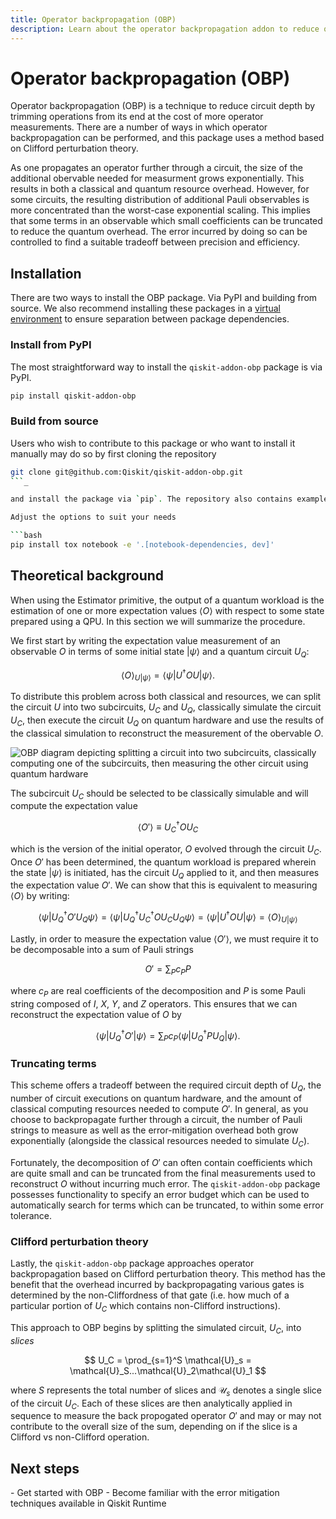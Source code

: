 ```yaml
---
title: Operator backpropagation (OBP)
description: Learn about the operator backpropagation addon to reduce quantum resource overhead
---
```


# Operator backpropagation (OBP)

Operator backpropagation (OBP) is a technique to reduce circuit depth by trimming operations from its end at the cost of more operator measurements. There are a number of ways in which operator backpropagation can be performed, and this package uses a method based on Clifford perturbation theory.

As one propagates an operator further through a circuit, the size of the additional obervable needed for measurment grows exponentially. This results in both a classical and quantum resource overhead. However, for some circuits, the resulting distribution of additional Pauli observables is more concentrated than the worst-case exponential scaling. This implies that some terms in an observable which small coefficients can be truncated to reduce the quantum overhead. The error incurred by doing so can be controlled to find a suitable tradeoff between precision and efficiency.

## Installation

There are two ways to install the OBP package. Via PyPI and building from source. We also recommend installing these packages in a [virtual environment](https://docs.python.org/3.10/tutorial/venv.html) to ensure separation between package dependencies.

### Install from PyPI

The most straightforward way to install the `qiskit-addon-obp` package is via PyPI.

```bash
pip install qiskit-addon-obp
```

### Build from source

Users who wish to contribute to this package or who want to install it manually may do so by first cloning the repository

```bash
git clone git@github.com:Qiskit/qiskit-addon-obp.git
```_

and install the package via `pip`. The repository also contains example notebooks which can be run. And if you plan on developing in the repository, you may want to also install the `dev` dependencies.

Adjust the options to suit your needs

```bash
pip install tox notebook -e '.[notebook-dependencies, dev]'
```

## Theoretical background

When using the Estimator primitive, the output of a quantum workload is the estimation of one or more expectation values $\langle O \rangle$ with respect to some state prepared using a QPU. In this section we will summarize the procedure.

We first start by writing the expectation value measurement of an observable $O$ in terms of some initial state $|\psi\rangle$ and a quantum circuit $U_Q$:

$$ \langle O \rangle_{U|\psi\rangle} = \langle\psi | U^\dagger O U |\psi \rangle. $$

To distribute this problem across both classical and resources, we can split the circuit $U$ into two subcircuits, $U_C$ and $U_Q$, classically simulate the circuit $U_C$, then execute the circuit $U_Q$ on quantum hardware and use the results of the classical simulation to reconstruct the measurement of the obervable $O$.

![OBP diagram depicting splitting a circuit into two subcircuits, classically computing one of the subcircuits, then measuring the other circuit using quantum hardware](/images/guides/qiskit-addons/obp-diagram.png)


The subcircuit $U_C$ should be selected to be classically simulable and will compute the expectation value

$$ \langle O' \rangle \equiv U_C^\dagger O U_C $$

which is the version of the initial operator, $O$ evolved through the circuit $U_C$. Once $O'$ has been determined, the quantum workload is prepared wherein the state $|\psi\rangle$ is initiated, has the circuit $U_Q$ applied to it, and then measures the expectation value $O'$. We can show that this is equivalent to measuring $\langle O \rangle$ by writing:

$$ \langle \psi | U_Q^\dagger O' U_Q \psi \rangle = \langle \psi | U_Q^\dagger U_C^\dagger O U_CU_Q \psi \rangle = \langle\psi | U^\dagger O U |\psi \rangle = \langle O \rangle_{U|\psi\rangle}$$


Lastly, in order to measure the expectation value $\langle O' \rangle$, we must require it to be decomposable into a sum of Pauli strings

$$ O' = \sum_P c_P P $$

where $c_P$ are real coefficients of the decomposition and $P$ is some Pauli string composed of $I$, $X$, $Y$, and $Z$ operators. This ensures that we can reconstruct the expectation value of $O$ by

$$ \langle \psi | U_Q^\dagger O' |\psi \rangle = \sum_P c_P \langle \psi | U_Q^\dagger P U_Q | \psi \rangle. $$


### Truncating terms

This scheme offers a tradeoff between the required circuit depth of $U_Q$, the number of circuit executions on quantum hardware, and the amount of classical computing resources needed to compute $O'$. In general, as you choose to backpropagate further through a circuit, the number of Pauli strings to measure as well as the error-mitigation overhead both grow exponentially (alongside the classical resources needed to simulate $U_C$).

Fortunately, the decomposition of $O'$ can often contain coefficients which are quite small and can be truncated from the final measurements used to reconstruct $O$ without incurring much error. The `qiskit-addon-obp` package possesses functionality to specify an error budget which can be used to automatically search for terms which can be truncated, to within some error tolerance.


### Clifford perturbation theory

Lastly, the `qiskit-addon-obp` package approaches operator backpropagation based on Clifford perturbation theory. This method has the benefit that the overhead incurred by backpropagating various gates is determined by the non-Cliffordness of that gate (i.e. how much of a particular portion of $U_C$ which contains non-Clifford instructions).

This approach to OBP begins by splitting the simulated circuit, $U_C$, into *slices*

$$ U_C = \prod_{s=1}^S \mathcal{U}_s = \mathcal{U}_S...\mathcal{U}_2\mathcal{U}_1 $$

where $S$ represents the total number of slices and $\mathcal{U}_s$ denotes a single slice of the circuit $U_C$. Each of these slices are then analytically applied in sequence to measure the back propogated operator $O'$ and may or may not contribute to the overall size of the sum, depending on if the slice is a Clifford vs non-Clifford operation.



## Next steps

<Admonition type="tip" title="Recommendations">
    - Get started with OBP
    - Become familiar with the error mitigation techniques available in Qiskit Runtime
</Admonition>
